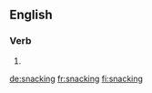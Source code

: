 ==English==

===Verb===
{{head|en|present participle}}

# {{present participle of|snack|lang=en}}

[[de:snacking]]
[[fr:snacking]]
[[fi:snacking]]